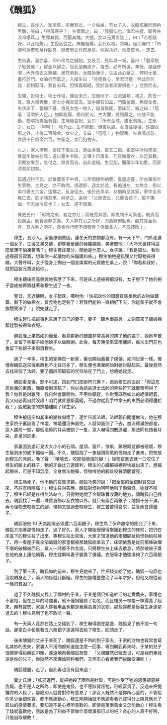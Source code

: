 # 《醜狐》

> 穆生，長沙人，家清貧，冬無絮衣。一夕枯坐，有女子入，衣服炫麗而顏色黑醜，笑曰：「得毋寒乎？」生驚問之，曰：「我狐仙也。憐君枯寂，聊與共溫冷榻耳。」生懼其狐，而厭其醜，大號。女以元寶置幾上，曰：「若相諧好，以此相贈。」生悅而從之。床無裀褥，女代以袍。將曉，起而囑曰：「所贈可急市軟帛作臥具，餘者絮衣作饌足矣。倘得永好，勿憂貧也。」遂去。
>
> 生告妻，妻亦喜，即市帛為之縫紉。女夜至，見臥具一新，喜曰：「君家娘子劬勞哉！」留金以酬之。從此至無虛夕。每去，必有所遺。年餘，屋廬修潔，內外皆衣文錦繡，居然素封。女賂貽漸少，生由此心厭之，聘術士至，畫符於門。女嚙折而棄之，入指生曰：「背德負心，至君已極！然此奈何我！若相厭薄，我自去耳。但情義既絕，受於我者須要償也！」忿然而去。
>
> 生懼，告術士。術士作壇，陳設未已，忽顛地下，血流滿頰；視之，割去一耳。眾大懼奔散，術士亦掩耳竄去。室中擲石如盆，門窗釜甑，無復全者。生伏床下，蓄縮汗聳。俄見女抱一物入，貓首猧尾，置床前，嗾之曰：「嘻嘻！可嚼奸人足。」物即齕履，齒利於刃。生大懼，將屈藏之，四肢不能動。物嚼指爽脆有聲。生痛極哀祝，女曰：「所有金珠，盡出勿隱。」生應之。女曰：「呵呵！」物乃止。生不能起，但告以處。女自往搜括，珠鈿衣服之外，止得二百餘金。女少之，又曰：「嘻嘻！」物復嚼。生哀鳴求恕。女限十日償金六百，生諾之，女乃抱物去。
>
> 久之，家人漸聚，從床下曳生出，足血淋漓，喪其二指。視室中財物盡空，惟當年破被存焉；遂以覆生令臥。又懼十日復來，乃貨婢鬻衣，以足其數。至期女果至，急付之，無言而去。自此遂絕。生足創，醫藥半年始愈，而家清貧如初矣。
>
> 狐適近村于氏。於業農家不中資，三年間援例納粟，夏屋連蔓，所衣華服半生家物。主見之，亦不敢問。偶適野，遇女於途，長跪道左。女無言，但以素巾裹五六金，遙擲之，反身徑去。後於氏早卒，女猶時至其家，家中金帛輒亡去。於子睹其來，拜參之，遙祝：「父即去世，兒輩皆若子，縱不撫恤，何忍坐令貧也？」女去，遂不復至。
>
> 異史氏曰：「邪物之來，殺之亦壯；而既受其德，即鬼物不可負也。既貴而殺趙孟，則賢豪非之矣。夫人非其心之所好，即萬鍾何動焉。觀其見金色喜，其亦利之所在，喪身辱行而不惜者歟？傷哉貪人，卒取殘敗！」

&emsp;&emsp;穆生，長沙人。家裏潦倒貧困，連冬天的衣物都沒有。有一天下午，門外走進一個女子，生得又黑又醜，卻穿著華麗的綾羅綢緞，笑著問他：「大冷天裏穿得這麼單薄不怕凍著嗎？」穆生驚詫萬分，問她是什麼人。女子說：「我是狐仙，看你過得孤苦寂寞，想和你一起讓你的床鋪暖和些。」穆生怕牠是狐狸又討厭牠長得醜，大聲呼叫，女子從身上掏出一個金燦燦的元寶放在桌上，說：「你若和我好，就把這錠元寶送給你。」

&emsp;&emsp;穆生聽後高高興興地答應了下來，可是床上連被褥都沒有，女子脫下了她的袍子當成被褥將就著和穆生過了一夜。

&emsp;&emsp;翌日，天近拂曉，女子起床，囑咐他:「快把送你的銀錢買些柔軟的衣物做鋪蓋，剩下的做棉衣，買食物也足夠了！若我們能夠一直相好下去，你這輩子就不會挨餓受凍了！」說完就走了。

&emsp;&emsp;穆生趕忙把這事也告訴了自己的妻子，妻子一聽也很高興。立刻買來了綢緞棉絮趕製被褥和衣服。

&emsp;&emsp;醜狐晚上果然如約而至。看見嶄新的鋪蓋非常高興的誇了他的娘子，說她辛苦了，並留了些銀子給他娘子以做酬謝。此後，每天晚便來雲雨纏綿，每次出門前也會留下些銀子來周濟穆生。

&emsp;&emsp;過了一年多，穆生的家煥然一新家，裏也開始蓄養了僕傭，如同世家一樣。慢慢得醜狐送來得東西也不比往日多了，穆生便也漸漸開始對她討厭起來。最後竟然去找來個了法師，要了個辟邪驅狐的咒符貼在了門上，想將她趕走。

&emsp;&emsp;醜狐看見後，怒不可遏，跑到門口把那符咒撕下，跑到穆生前面說：「你這忘恩負義的東西，簡直壞到頂點了，你以為請些道士法師的弄些符咒就能奈何得了我？你若是討厭我，我自然會離開你，不用你驅趕，你對我既然如此的絕情絕義，我又何必再自討沒趣！咱們就此恩斷義絕，不過你從我手中拿去的東西必須得還給我！」說罷氣憤的拂袖離開了穆生家。

&emsp;&emsp;穆生被這突如其來的變故嚇壞了，連忙告訴法師，法師親自開壇做法，他在穆生家院子裏設置了神壇，神壇還沒佈置完，人就仰面倒了下去，血流得滿臉都是，眾人趨前一瞧，那個法師的耳朵被割了一隻，眾人嚇得四散逃離，那法師也捂著耳朵，倉皇的逃走。

&emsp;&emsp;家裏面到處可見大大小小的石頭。屋頂，窗戶，傢俱，鍋碗瓢盆都被砸壞，穆生躲到床的底下縮做一團。不久，醜狐抱了一隻貓頭狗尾的怪物走了進來，把牠放到穆生的床前，喚了聲：「嘻嘻去，咬那個壞蛋的腳！」怪物竄進去就一口咬住了穆生的腳上的鞋子，牠的牙齒比刀還鋒利，穆生的心臟都被嚇得快跳出來了。想縮起腳來，可是不知怎麼，全身無法動彈，怪物啃他的腳趾咬聲清脆響亮，

&emsp;&emsp;穆生痛死了，他不斷的哀告求饒。醜狐冷笑的說：「把全部的金銀財寶交出來，不許有所隱瞞！」穆生只得答應，醜狐對怪物呵呵地叫了兩聲怪，物就不咬了，穆生已經是疼得無法站立，只得對她說了金銀珠寶收藏的地方，讓醜狐自己找去，醜狐找了一遍，珠寶首飾以及衣物以外，就只有兩百兩銀子；醜狐十分不滿，再令怪物去咬穆生的腳，怪物又竄過去咬穆生，穆生苦苦得哀求，並答應會還銀子。

&emsp;&emsp;醜狐限他 10 天為期限必須還六百兩銀子，穆生為了保命無奈的應允了下來，醜狐方抱著那怪物走了。過了好久，家人才開始慢慢得聚攏到穆生的床前，把仍在床底下的穆生拉了出來，等穆生拉出來後，大家才知道他的兩個腳趾給怪物給咬掉了。再一看屋子裏全部值錢的家當都被那醜狐給拿去了，床頭依舊是從前那條破爛不堪的破棉被而已，眾人一時都不作言語，只將穆生扶上床去歇息，將那破被子蓋在他的身上讓他躺著，穆生趕緊叫妻子變賣了僕傭，衣服等才勉強湊夠了六百兩銀子。

&emsp;&emsp;到了第十天，醜狐如約前來，穆生見她來了，忙把錢交給了她，醜狐一句話也沒說轉身走了，兩人關係就此斷絕。穆生的腳傷整整治了半年才好，但他又跟從前一樣的貧困了。

&emsp;&emsp;過了不久醜狐又找上了鄰村的于某，于某是個只知道幹活的老實農夫，家境也不富裕，但在三年的時間裏，他不僅捐錢買了功名，而且樓房一棟接一棟得蓋了起來，頗有聲勢，家裏人穿著用品也都是華麗高貴的衣物，那些還都是從暮生身邊拿過去的！穆生見到了也不敢吭一聲。

&emsp;&emsp;有一天兩人竟然在路上又碰到了，穆生嚇得跪在路邊，醜狐見了他不說一句話，卻拿白手帕裹著五六兩銀子遠遠得丟給了穆生，回頭走了。

&emsp;&emsp;後來醜狐的丈夫于某死了，醜狐還是不時的到于家去，于家的財物也經常會莫名其妙的丟失，家裏人不用問都知道是怎麼一回事，等到醜狐再來時，于某的兒子很誠摯得給醜狐叩頭，遠遠地向著醜狐祝告︰「父親雖然已經去世，可是我們畢竟還是你的兒子，你縱然不來撫恤照料我們，又何忍心看著我們挨餓受凍呢！」

&emsp;&emsp;醜狐聽罷，走了，自此再也沒有回來過！

&emsp;&emsp;異史氏說：「妖邪進門，能把牠殺了固然是壯舉，可是你受了牠的恩惠卻恩將仇報，也不是人之所為；即使是鬼怪，也不應該背叛牠，已經富貴了，反過來把提攜你的人殺了，那麼別人就會對你有意見了！那女人既然不是你所心愛的，不管給你多少金銀珠寶，都不應該動心，穆生剛開始就不應該看著元寶得分上隨意應允了狐仙的感情要求，要知道不是心裡所喜歡的，即使是萬兩黃金又怎能動心！穆生看了錢就喜歡他，應該是為了利益不管做什麼壞事都可以的吧？貪心的人真不好啊，只能自取破敗！」
